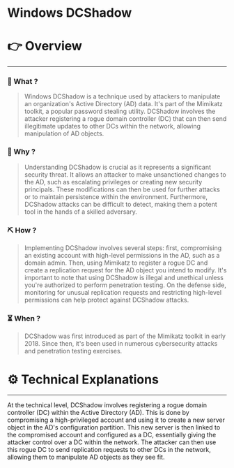 # Windows DCShadow


# 👉 Overview

---

### 👀 What ?

> Windows DCShadow is a technique used by attackers to manipulate an organization's Active Directory (AD) data. It's part of the Mimikatz toolkit, a popular password stealing utility. DCShadow involves the attacker registering a rogue domain controller (DC) that can then send illegitimate updates to other DCs within the network, allowing manipulation of AD objects.
> 

### 🧐 Why ?

> Understanding DCShadow is crucial as it represents a significant security threat. It allows an attacker to make unsanctioned changes to the AD, such as escalating privileges or creating new security principals. These modifications can then be used for further attacks or to maintain persistence within the environment. Furthermore, DCShadow attacks can be difficult to detect, making them a potent tool in the hands of a skilled adversary.
> 

### ⛏️ How ?

> Implementing DCShadow involves several steps: first, compromising an existing account with high-level permissions in the AD, such as a domain admin. Then, using Mimikatz to register a rogue DC and create a replication request for the AD object you intend to modify. It's important to note that using DCShadow is illegal and unethical unless you're authorized to perform penetration testing. On the defense side, monitoring for unusual replication requests and restricting high-level permissions can help protect against DCShadow attacks.
> 

### ⏳ When ?

> DCShadow was first introduced as part of the Mimikatz toolkit in early 2018. Since then, it's been used in numerous cybersecurity attacks and penetration testing exercises.
> 

# ⚙️ Technical Explanations

---

At the technical level, DCShadow involves registering a rogue domain controller (DC) within the Active Directory (AD). This is done by compromising a high-privileged account and using it to create a new server object in the AD's configuration partition. This new server is then linked to the compromised account and configured as a DC, essentially giving the attacker control over a DC within the network. The attacker can then use this rogue DC to send replication requests to other DCs in the network, allowing them to manipulate AD objects as they see fit.
